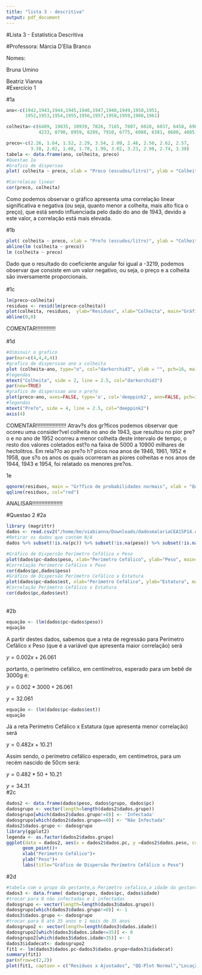 ```yaml
---
title: "lista 3 - descritiva"
output: pdf_document
---
```

<p>#Lista 3 - Estatística Descritiva
<p>#Professora: Márcia D'Elia Branco
<p>Nomes:
<p>     Bruna Umino
<p>     Beatriz Vianna
<br />
#Exercício 1
<p>
#1a
<p>
```r
ano<-c(1942,1943,1944,1945,1946,1947,1948,1949,1950,1951,
       1952,1953,1954,1955,1956,1957,1958,1959,1960,1961)

colheita<-c(6409, 19835, 10939, 7826, 7165, 7807, 6028, 6037, 6458, 6981,
            4233, 8790, 8959, 8289, 7910, 6775, 6088, 6381, 8600, 4805)

preco<-c(2.26, 1.64, 1.52, 2.29, 3.54, 2.09, 2.46, 2.50, 2.62, 2.57,
         3.38, 2.02, 1.68, 1.78, 1.99, 3.02, 3.23, 2.98, 2.74, 3.38)
tabela <- data.frame(ano, colheita, preco)
#Questao 1a
#Grafico de dispersao
plot( colheita ~ preco, xlab = "Preco (escudos/litro)", ylab = "Colheita (em milhares de hectolitros)", main = "Grafico de dispersao")

#Correlacao linear 
cor(preco, colheita)
```
<p>  Como podemos observar o gráfico apresenta uma correlação linear significativa e negativa (ou seja, quanto menor a colheita, mais alto fica o preço), que está sendo influenciada pelo dado do ano de 1943, devido a este valor, a correlação está mais elevada.

#1b
<p>
```r
plot( colheita ~ preco, xlab = "Pre?o (escudos/litro)", ylab = "Colheita (em milhares de hectolitros)",main = "Gr?fico de dispers?o com reta de regress?o")
abline(lm (colheita ~ preco))
lm (colheita ~ preco)

```
<p>  Dado que o resultado do coeficiente angular foi igual a -3219, podemos observar que consiste em um valor negativo, ou seja, o preço e a colheita são inversamente proporcionais.
<br />  
#1c
<p>
```r
lm(preco~colheita)
residuos <- resid(lm(preco~colheita))
plot(colheita, residuos,  ylab="Residuos", xlab="Colheita", main="Gráfico de resíduos") 
abline(0,0)
```
<p>  COMENTAR!!!!!!!!!!!!!
<br />  
#1d
<p>
```r
#diminuir o grafico
par(mar=c(4,4,4,4))
#grafico de disperssao ano x colheita
plot (colheita~ano, type="o", col="darkorchid3", ylab = "", pch=16, main = "Gráfico colheita x ano x preço")
#legendas
mtext("Colheita", side = 2, line = 2.5, col="darkorchid3")
par(new=TRUE)
#grafico de disperssao ano x pre?o
plot(preco~ano, axes=FALSE, type='o', col='deeppink2', ann=FALSE, pch=16)
#legendas
mtext("Pre?o", side = 4, line = 2.5, col="deeppink2")
axis(4)
```
  COMENTAR!!!!!!!!!!!!!!!!!!!!
  Atrav?s dos gr?ficos podemos observar que ocoreu uma consider?vel colheita no ano de 1943, que resultou no pior pre?o e no ano de 1952 ocorreu a menor colheita deste intervalo de tempo, o resto dos valores coletados est?o na faixa de 5000 a 10900 milhares de hectolitros. Em rela??o ao pre?o h? picos noa anos de 1946, 1961, 1952 e 1958, que s?o os anos os quais ocorreram as piores colheitas e nos anos de 1944, 1943 e 1954, foi relatado os menores pre?os.
  
1e
```r
qqnorm(residuos, main = "Gr?fico de probabilidades normais", xlab = "Quantis te?ricos", ylab = "Quantis amostrais")
qqline(residuos, col="red")
```
  ANALISAR!!!!!!!!!!!!!!!!!!!!

#Questao 2
#2a
```r
library (magrittr)
dados <- read.csv2("/home/be/viabianna/Downloads/dadosmalariaCEA15P14.csv")
#Retirar os dados que contém N/A
dados %>% subset(!is.na(pc)) %>% subset(!is.na(peso)) %>% subset(!is.na(est))

```

```r
#Gráfico de Dispersão Perímetro Cefálico x Peso
plot(dados$pc~dados$peso, xlab="Perímetro Cefálico", ylab="Peso", main= "Gráfico de Dispersão Perímetro Cefálico x Peso")
#Correlação Perímetro Cefálico x Peso
cor(dados$pc,dados$peso)
#Gráfico de Dispersão Perímetro Cefálico x Estatura
plot(dados$pc~dados$est, xlab="Perímetro Cefálico", ylab="Estatura", main= "Gráfico de Dispersão Perímetro Cefálico x Estatura")
#Correlação Perímetro Cefálico x Estatura
cor(dados$pc,dados$est)

```
<br />
#2b
<p>
```r
equação <- (lm(dados$pc~dados$peso))
equação
```
<p>A partir destes dados, sabemos que a reta de regressão para Perímetro Cefálico x Peso (que é a variável que apresenta maior correlação) será
<p>
$y = 0.002x + 26.061$
<p>portanto, o perímetro cefálico, em centímetros, esperado para um bebê de 3000g é:
<p>
$y= 0.002*3000 + 26.061$
<p>
$y= 32.061$
<p>

```r
equação <- (lm(dados$pc~dados$est))
equação
```

<p>
Já a reta Perímetro Cefálico x Estatura (que apresenta menor correlação) será
<p>
$y=0.482x + 10.21$
<p>
Assim sendo, o perímetro cefálico esperado, em centímetros, para um recém nascido de 50cm será:
<p>
$y= 0.482 * 50 + 10.21$
<p>
$y= 34.31$
<br />
#2c
<p>
```r
dados2 <- data.frame(dados$peso, dados$grupo, dados$pc)
dadosgrupo <- vector(length=length(dados2$dados.grupo))
dadosgrupo[which(dados2$dados.grupo!=0)] <- 'Infectada'
dadosgrupo[which(dados2$dados.grupo==0)] <- "Não Infectada"
dados2$dados.grupo <- dadosgrupo
library(ggplot2)
legenda <- as.factor(dados2$dados.grupo)
ggplot(data = dados2, aes(x = dados2$dados.pc, y =dados2$dados.peso, colour = legenda)) +
      geom_point()+
      xlab("Perímetro Cefálico")+
      ylab("Peso")+
      labs(title="Gráfico de Dispersão Perímetro Cefálico x Peso")

```

#2d
<p>
```r
#tabela com o grupo da gestante,o Perimetro cefalico,a idade da gestante
dados3 <- data.frame( dados$grupo, dados$pc, dados$idade)
#trocar para 0 não infectadas e 1 infectadas
dadosgrupo <- vector(length=length(dados3$dados.grupo))
dadosgrupo[which(dados3$dados.grupo!=0)] <- 1
dados3$dados.grupo <- dadosgrupo
#trocar para 0 até 35 anos e 1 mais de 35 anos
dadosgrupo2 <- vector(length=length(dados3$dados.idade))
dadosgrupo2[which(dados3$dados.idade<=35)] <- 0
dadosgrupo2[which(dados3$dados.idade>35)] <- 1
dados3$idadecat<- dadosgrupo2
fit1 <- lm(dados3$dados.pc~dados3$dados.grupo+dados3$idadecat)
summary(fit1)
par(mfrow=c(2,2))
plot(fit1, caption = c("Resíduos x Ajustados", "QQ-Plot Normal","Locação e Escala", "resìduos e alavancagem"))
```

